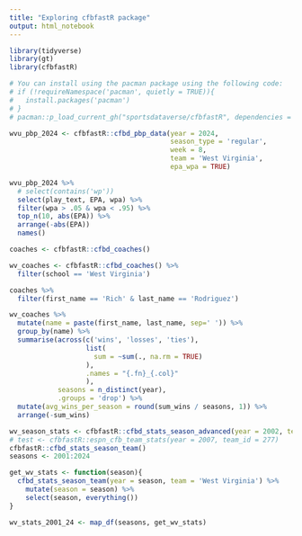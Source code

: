 ```yaml
---
title: "Exploring cfbfastR package"
output: html_notebook
---
```


```r
library(tidyverse)
library(gt)
library(cfbfastR)

# You can install using the pacman package using the following code:
# if (!requireNamespace('pacman', quietly = TRUE)){
#   install.packages('pacman')
# }
# pacman::p_load_current_gh("sportsdataverse/cfbfastR", dependencies = TRUE, update = TRUE)
```

```r
wvu_pbp_2024 <- cfbfastR::cfbd_pbp_data(year = 2024,
                                        season_type = 'regular',
                                        week = 8,
                                        team = 'West Virginia',
                                        epa_wpa = TRUE)
```

```r
wvu_pbp_2024 %>% 
  # select(contains('wp'))
  select(play_text, EPA, wpa) %>% 
  filter(wpa > .05 & wpa < .95) %>% 
  top_n(10, abs(EPA)) %>% 
  arrange(-abs(EPA))
  names()
```



```r
coaches <- cfbfastR::cfbd_coaches()

wv_coaches <- cfbfastR::cfbd_coaches() %>% 
  filter(school == 'West Virginia')

coaches %>% 
  filter(first_name == 'Rich' & last_name == 'Rodriguez')
```

```r
wv_coaches %>% 
  mutate(name = paste(first_name, last_name, sep=' ')) %>% 
  group_by(name) %>% 
  summarise(across(c('wins', 'losses', 'ties'),
                   list(
                     sum = ~sum(., na.rm = TRUE)
                   ),
                   .names = "{.fn}_{.col}"
                   ),
            seasons = n_distinct(year),
            .groups = 'drop') %>% 
  mutate(avg_wins_per_season = round(sum_wins / seasons, 1)) %>% 
  arrange(-sum_wins)
```

```r
wv_season_stats <- cfbfastR::cfbd_stats_season_advanced(year = 2002, team = 'West Virginia')
# test <- cfbfastR::espn_cfb_team_stats(year = 2007, team_id = 277)
cfbfastR::cfbd_stats_season_team()
seasons <- 2001:2024

get_wv_stats <- function(season){
  cfbd_stats_season_team(year = season, team = 'West Virginia') %>% 
    mutate(season = season) %>% 
    select(season, everything())
}

wv_stats_2001_24 <- map_df(seasons, get_wv_stats)
```


